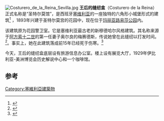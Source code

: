 [[File:Costurero_de_la_Reina_Sevilla.jpg|thumb]]
'''王后的缝纫盒'''（Costurero de la Reina）正式名称是“圣特尔莫馆”，是西班牙[[塞维利亚|塞维利亚]]的一座独特的六角形小城堡形式的建筑<ref>{{cite web
 |url=http://www.barriosantacruz.com/sevilla/costurero_reina.html
 |title=Costurero de la Reina
 |work=Barriosantacruz
 |accessdate=2011-11-09
 |archive-date=2011-11-09
 |archive-url=https://web.archive.org/web/20111109133758/http://www.barriosantacruz.com/sevilla/costurero_reina.html
 |dead-url=no
 }}</ref>
，1893年兴建于圣特尔莫宫的花园中，现在位于[[玛丽亚路易莎公园|玛丽亚路易莎公园]]内。

该建筑原为花园警卫室。它是塞维利亚最古老的新穆德哈尔风格建筑。其名称来源于[[阿方索十二世|阿方索十二世]]的第一任妻子奥尔良的梅赛德斯，传说她曾在此缝纫以打发时间。<ref>{{cite web
 |url=http://fotografias-sevilla.com/costurero-reina/
 |title=Costurero de la Reina de Sevilla, España
 |work=Fotografías de Sevilla, España
 |accessdate=2011-11-09
 |archive-date=2011-12-05
 |archive-url=https://web.archive.org/web/20111205140325/http://fotografias-sevilla.com/costurero-reina/
 |dead-url=no
 }}</ref>。事实上，她在此建筑落成前15年已经死于伤寒。<ref>{{cite web
 |url         = http://www.costurerodelareina.es/
 |date        =2010-06-10|title       = BIENVENIDO AL COSTURERO DE LA REINA!
 |language    = es
 |accessdate  = 2011-11-09
 |deadurl     = yes
 |archiveurl  = https://web.archive.org/web/20110915210454/http://www.costurerodelareina.es/
 |archivedate = 2011年9月15日
 |df          = 
}}</ref>

今天，王后的缝纫盒底层设有旅游信息办公室。楼上设有展览大厅，1929年伊比利亚-美洲博览会历史解说中心和一个咖啡馆。

==参考==
{{reflist}}

[[Category:塞維利亞建築物|Category:塞維利亞建築物]]